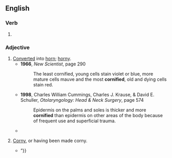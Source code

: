 ==English==

===Verb===
{{head|en|verb form}}

# {{en-past of|cornify}}

===Adjective===
{{en-adj}}

# [[converted|Converted]] into [[horn]]; [[horny]].
#* '''1966''', ''New Scientist‎'', page 290
#*: The least cornified, young cells stain violet or blue, more mature cells mauve and the most '''cornified''', old and dying cells stain red.
#* '''1998''', Charles William Cummings, Charles J. Krause, & David E. Schuller, ''Otolaryngology: Head & Neck Surgery‎'', page 574
#*: Epidermis on the palms and soles is thicker and more '''cornified''' than epidermis on other areas of the body because of frequent use and superficial trauma.
#* {{quote-text|lang=en|year=2002|author=Douglas H. Slatter|title=Textbook of Small Animal Surgery‎|page=499|passage=The filiform variety are less numerous in cats than in dogs but are more heavily '''cornified''', with backward-pointing hooklike tips.}}
# {{lb|en|informal}} [[corny|Corny]], or having been made corny.
#* {{quote-journal|lang=en|2007|December 7|Mal Vincent|Former boy-band singer takes a risk with 'Alpha Dog’ role|Virginian-Pilot|url=http://hamptonroads.com/node/206611
|passage=“Timberlake,” it wrote,” is the most '''cornified''' and harmless of pop stars {{...}} ”}}